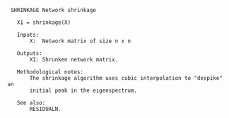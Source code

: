```
 SHRINKAGE Network shrinkage

   X1 = shrinkage(X)

   Inputs:
       X:  Network matrix of size n x n

   Outputs:
       X1: Shrunken network matrix.

   Methodological notes:
       The shrinkage algorithm uses cubic interpolation to "despike" an
       initial peak in the eigenspectrum.

   See also:
       RESIDUALN.

```
